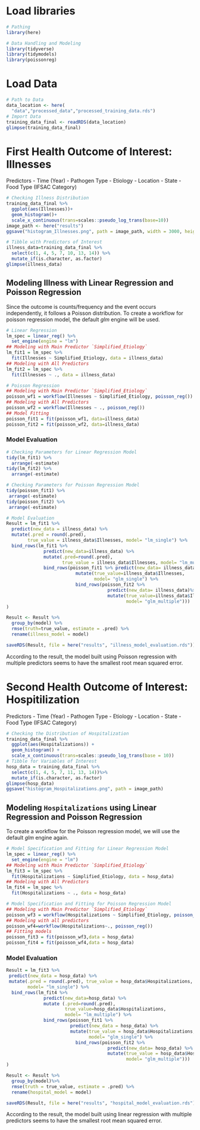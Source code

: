 # Load libraries
```r
# Pathing
library(here)

# Data Handling and Modeling
library(tidyverse)
library(tidymodels)
library(poissonreg)
```
# Load Data
```r
# Path to Data
data_location <- here(
  "data","processed_data","processed_training_data.rds")
# Import Data
training_data_final <- readRDS(data_location)
glimpse(training_data_final)
```
# First Health Outcome of Interest: Illnesses

Predictors
-   Time (Year)
-   Pathogen Type
-   Etiology
-   Location
-   State
-   Food Type (IFSAC Category)

```r
# Checking Illness Distribution
training_data_final %>%
  ggplot(aes(Illnesses))+
  geom_histogram()+
  scale_x_continuous(trans=scales::pseudo_log_trans(base=10))
image_path <- here("results")
ggsave("histogram_Illnesses.png", path = image_path, width = 3000, height = 2000, units = "px")

# Tibble with Predictors of Interest
illness_data=training_data_final %>%
  select(c(1, 4, 5, 7, 10, 13, 14)) %>%
  mutate_if(is.character, as.factor)
glimpse(illness_data)
```

## Modeling Illness with Linear Regression and Poisson Regression

Since the outcome is counts/frequency and the event occurs independently, it follows a Poisson distribution. To create a workflow for poisson regression model, the default *glm* engine will be used.

```r
# Linear Regression
lm_spec = linear_reg() %>%
  set_engine(engine = "lm")
## Modeling with Main Predictor `Simplified_Etiology`
lm_fit1 = lm_spec %>%
  fit(Illnesses ~ Simplified_Etiology, data = illness_data)
## Modeling with All Predictors
lm_fit2 = lm_spec %>%
  fit(Illnesses ~ ., data = illness_data)

# Poisson Regression
## Modeling with Main Predictor `Simplified_Etiology`
poisson_wf1 = workflow(Illnesses ~ Simplified_Etiology, poisson_reg())
## Modeling with All Predictors
poisson_wf2 = workflow(Illnesses ~ ., poisson_reg())
## Model Fitting
poisson_fit1 = fit(poisson_wf1, data=illness_data)
poisson_fit2 = fit(poisson_wf2, data=illness_data)
```

### Model Evaluation
```r
# Checking Parameters for Linear Regression Model
tidy(lm_fit1) %>%
  arrange(-estimate)
tidy(lm_fit2) %>%
  arrange(-estimate)

# Checking Parameters for Poisson Regression Model
tidy(poisson_fit1) %>%
 arrange(-estimate)
tidy(poisson_fit2) %>%
 arrange(-estimate)

# Model Evaluation
Result = lm_fit1 %>% 
  predict(new_data = illness_data) %>% 
  mutate(.pred = round(.pred), 
        true_value = illness_data$Illnesses, model= "lm_single") %>% 
  bind_rows(lm_fit1 %>% 
              predict(new_data=illness_data) %>% 
              mutate(.pred=round(.pred), 
                     true_value = illness_data$Illnesses, model= "lm_multiple") %>% 
              bind_rows(poisson_fit1 %>% predict(new_data= illness_data) %>%
                          mutate(true_value=illness_data$Illnesses, 
                                 model= "glm_single") %>% 
                          bind_rows(poisson_fit2 %>% 
                                      predict(new_data= illness_data)%>% 
                                      mutate(true_value=illness_data$Illnesses, 
                                             model= "glm_multiple")))
)

Result <- Result %>%
  group_by(model) %>%
  rmse(truth=true_value, estimate = .pred) %>%
  rename(illness_model = model)

saveRDS(Result, file = here("results", "illness_model_evaluation.rds"))

```
According to the result, the model built using Poisson regression with multiple predictors seems to have the smallest root mean squared error.

# Second Health Outcome of Interest: Hospitilization

Predictors
-   Time (Year)
-   Pathogen Type
-   Etiology
-   Location
-   State
-   Food Type (IFSAC Category)

```r
# Checking the Distribution of Hospitalization
training_data_final %>%
  ggplot(aes(Hospitalizations)) +
  geom_histogram() +
  scale_x_continuous(trans=scales::pseudo_log_trans(base = 10))
# Tibble for Variables of Interest
hosp_data = training_data_final %>%
  select(c(1, 4, 5, 7, 11, 13, 14))%>%
  mutate_if(is.character, as.factor)
glimpse(hosp_data)
ggsave("histogram_Hospitalizations.png", path = image_path)
```

## Modeling `Hospitalizations` using Linear Regression and Poisson Regression

To create a workflow for the Poisson regression model, we will use the default *glm* engine again.

```r
# Model Specification and Fitting for Linear Regression Model
lm_spec = linear_reg() %>%
  set_engine(engine = "lm")
## Modeling with Main Predictor `Simplified_Etiology`
lm_fit3 = lm_spec %>%
  fit(Hospitalizations ~ Simplified_Etiology, data = hosp_data)
## Modeling with All Predictors
lm_fit4 = lm_spec %>%
  fit(Hospitalizations ~ ., data = hosp_data)

# Model Specification and Fitting for Poisson Regression Model
## Modeling with Main Predictor `Simplified_Etiology`
poisson_wf3 = workflow(Hospitalizations ~ Simplified_Etiology, poisson_reg())
## Modeling with all predictors
poisson_wf4=workflow(Hospitalizations~., poisson_reg())
## Fitting models
poisson_fit3 = fit(poisson_wf3,data = hosp_data)
poisson_fit4 = fit(poisson_wf4,data = hosp_data)
```

### Model Evaluation
```r
Result = lm_fit3 %>%
 predict(new_data = hosp_data) %>%
 mutate(.pred = round(.pred), true_value = hosp_data$Hospitalizations,
        model= "lm_single") %>% 
  bind_rows(lm_fit4 %>% 
              predict(new_data=hosp_data) %>% 
              mutate (.pred=round(.pred), 
                      true_value=hosp_data$Hospitalizations, 
                      model= "lm_multiple") %>% 
              bind_rows(poisson_fit1 %>% 
                        predict(new_data = hosp_data) %>%
                        mutate(true_value = hosp_data$Hospitalizations, 
                               model= "glm_single") %>% 
                          bind_rows(poisson_fit2 %>% 
                                      predict(new_data= hosp_data) %>% 
                                      mutate(true_value = hosp_data$Hospitalizations, 
                                             model= "glm_multiple")))
)

Result <- Result %>%
  group_by(model)%>%
  rmse(truth = true_value, estimate = .pred) %>%
  rename(hospital_model = model)

saveRDS(Result, file = here("results", "hospital_model_evaluation.rds"))

```

According to the result, the model built using linear regression with multiple predictors seems to have the smallest root mean squared error.

